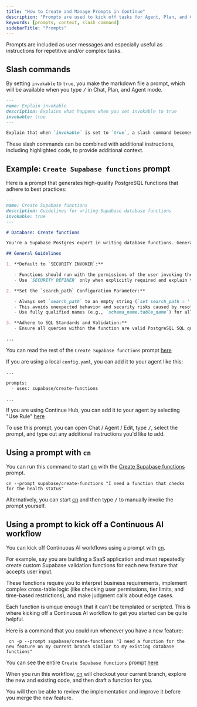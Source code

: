 ```yaml
---
title: "How to Create and Manage Prompts in Continue"
description: "Prompts are used to kick off tasks for Agent, Plan, and Chat requests"
keywords: [prompts, context, slash command]
sidebarTitle: "Prompts"
---
```


Prompts are included as user messages and especially useful as instructions for repetitive and/or complex tasks.

## Slash commands

By setting `invokable` to `true`, you make the markdown file a prompt, which will be available when you type <kbd>/</kbd> in Chat, Plan, and Agent mode.

```md title="explain-invokable.md"
---
name: Explain invokable
description: Explains what happens when you set invokable to true
invokable: true
---

Explain that when `invokable` is set to `true`, a slash command becomes available in the IDE extensions and CLI
```

These slash commands can be combined with additional instructions, including highlighted code, to provide additional context.

## Example: `Create Supabase functions` prompt

Here is a prompt that generates high-quality PostgreSQL functions that adhere to best practices:

```md title="supabase-create-functions.md"
---
name: Create Supabase functions
description: Guidelines for writing Supabase database functions
invokable: true
---

# Database: Create functions

You're a Supabase Postgres expert in writing database functions. Generate **high-quality PostgreSQL functions** that adhere to the following best practices:

## General Guidelines

1. **Default to `SECURITY INVOKER`:**

   - Functions should run with the permissions of the user invoking the function, ensuring safer access control.
   - Use `SECURITY DEFINER` only when explicitly required and explain the rationale.

2. **Set the `search_path` Configuration Parameter:**

   - Always set `search_path` to an empty string (`set search_path = '';`).
   - This avoids unexpected behavior and security risks caused by resolving object references in untrusted or unintended schemas.
   - Use fully qualified names (e.g., `schema_name.table_name`) for all database objects referenced within the function.

3. **Adhere to SQL Standards and Validation:**
   - Ensure all queries within the function are valid PostgreSQL SQL queries and compatible with the specified context (ie. Supabase).

...
```

<Info>You can read the rest of the `Create Supabase functions` prompt [here](http://hub.continue.dev/supabase/create-functions)</Info>

If you are using a local `config.yaml`, you can add it to your agent like this:

```md title="config.yaml"
...

prompts:
  - uses: supabase/create-functions

...
```

If you are using Continue Hub, you can add it to your agent by selecting "Use Rule" [here](https://hub.continue.dev/supabase/create-functions)

To use this prompt, you can open Chat / Agent / Edit, type <kbd>/</kbd>, select the prompt, and type out any additional instructions you'd like to add.

## Using a prompt with `cn`

You can run this command to start [cn](../../guides/cli) with the [Create Supabase functions](http://hub.continue.dev/supabase/create-functions) prompt.

```
cn --prompt supabase/create-functions "I need a function that checks for the health status"
```
Alternatively, you can start [cn](../../guides/cli) and then type <kbd>/</kbd> to manually invoke the prompt yourself.

## Using a prompt to kick off a Continuous AI workflow

You can kick off Continuous AI workflows using a prompt with [cn](../../guides/cli).

For example, say you are building a SaaS application and must repeatedly create custom Supabase validation functions for each new feature that accepts user input. 

These functions require you to interpret business requirements, implement complex cross-table logic (like checking user permissions, tier limits, and time-based restrictions), and make judgment calls about edge cases. 

Each function is unique enough that it can't be templated or scripted. This is where kicking off a Continuous AI workflow to get you started can be quite helpful.

Here is a command that you could run whenever you have a new feature:

```
 cn -p --prompt supabase/create-functions "I need a function for the new feature on my current branch similar to my existing database functions"
```

<Info>You can see the entire `Create Supabase functions` prompt [here](http://hub.continue.dev/supabase/create-functions)</Info>

When you run this workflow, [cn](../../guides/cli) will checkout your current branch, explore the new and existing code, and then draft a function for you.

You will then be able to review the implementation and improve it before you merge the new feature.